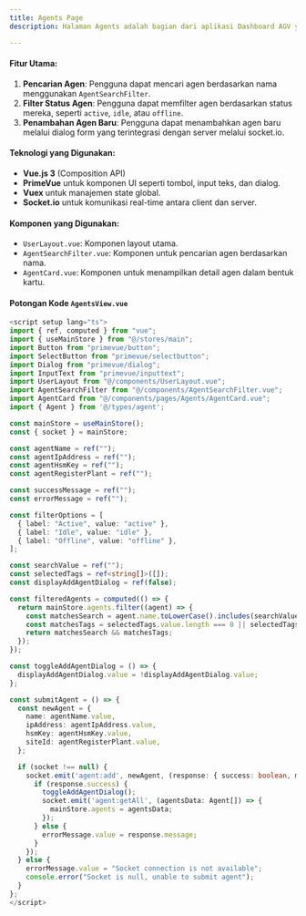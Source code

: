 ```yaml
---
title: Agents Page
description: Halaman Agents adalah bagian dari aplikasi Dashboard AGV yang digunakan untuk menampilkan, memfilter, dan menambah agen baru. Halaman ini terintegrasi dengan store Vuex dan menggunakan socket.io untuk sinkronisasi data secara real-time.

---
```

#### Fitur Utama:
1. **Pencarian Agen**: Pengguna dapat mencari agen berdasarkan nama menggunakan `AgentSearchFilter`.
2. **Filter Status Agen**: Pengguna dapat memfilter agen berdasarkan status mereka, seperti `active`, `idle`, atau `offline`.
3. **Penambahan Agen Baru**: Pengguna dapat menambahkan agen baru melalui dialog form yang terintegrasi dengan server melalui socket.io.

#### Teknologi yang Digunakan:
- **Vue.js 3** (Composition API)
- **PrimeVue** untuk komponen UI seperti tombol, input teks, dan dialog.
- **Vuex** untuk manajemen state global.
- **Socket.io** untuk komunikasi real-time antara client dan server.

#### Komponen yang Digunakan:
- `UserLayout.vue`: Komponen layout utama.
- `AgentSearchFilter.vue`: Komponen untuk pencarian agen berdasarkan nama.
- `AgentCard.vue`: Komponen untuk menampilkan detail agen dalam bentuk kartu.

#### Potongan Kode `AgentsView.vue`

```typescript
<script setup lang="ts">
import { ref, computed } from "vue";
import { useMainStore } from "@/stores/main";
import Button from "primevue/button";
import SelectButton from "primevue/selectbutton";
import Dialog from "primevue/dialog";
import InputText from "primevue/inputtext";
import UserLayout from "@/components/UserLayout.vue";
import AgentSearchFilter from "@/components/AgentSearchFilter.vue";
import AgentCard from "@/components/pages/Agents/AgentCard.vue";
import { Agent } from '@/types/agent';

const mainStore = useMainStore();
const { socket } = mainStore;

const agentName = ref("");
const agentIpAddress = ref("");
const agentHsmKey = ref("");
const agentRegisterPlant = ref("");

const successMessage = ref("");
const errorMessage = ref("");

const filterOptions = [
  { label: "Active", value: "active" },
  { label: "Idle", value: "idle" },
  { label: "Offline", value: "offline" },
];

const searchValue = ref("");
const selectedTags = ref<string[]>([]);
const displayAddAgentDialog = ref(false);

const filteredAgents = computed(() => {
  return mainStore.agents.filter((agent) => {
    const matchesSearch = agent.name.toLowerCase().includes(searchValue.value.toLowerCase());
    const matchesTags = selectedTags.value.length === 0 || selectedTags.value.includes(agent.status ?? '');
    return matchesSearch && matchesTags;
  });
});

const toggleAddAgentDialog = () => {
  displayAddAgentDialog.value = !displayAddAgentDialog.value;
};

const submitAgent = () => {
  const newAgent = {
    name: agentName.value,
    ipAddress: agentIpAddress.value,
    hsmKey: agentHsmKey.value,
    siteId: agentRegisterPlant.value,
  };

  if (socket !== null) {
    socket.emit('agent:add', newAgent, (response: { success: boolean, message: string }) => {
      if (response.success) {
        toggleAddAgentDialog();
        socket.emit('agent:getAll', (agentsData: Agent[]) => {
          mainStore.agents = agentsData;
        });
      } else {
        errorMessage.value = response.message;
      }
    });
  } else {
    errorMessage.value = "Socket connection is not available";
    console.error("Socket is null, unable to submit agent");
  }
};
</script>
